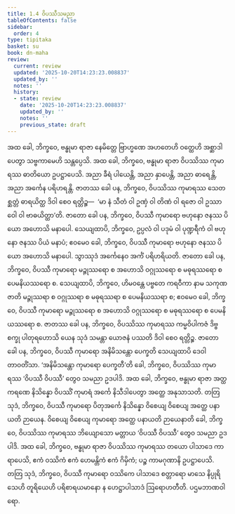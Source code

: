```yaml
---
title: 1.4 ဝိပဿီသမညာ
tableOfContents: false
sidebar:
  order: 4
type: tipitaka
basket: su
book: dn-maha
review:
  current: review
  updated: '2025-10-20T14:23:23.008837'
  updated_by: ''
  notes: ''
  history:
  - state: review
    date: '2025-10-20T14:23:23.008837'
    updated_by: ''
    notes: ''
    previous_state: draft
---
```



<DynamicBreadcrumb />


<ReviewStatus review={frontmatter.review} showDetails={true} />

<HypothesisAnnotation frontmatter={frontmatter} />

<Division number="37" book="dn-maha" e="ch" v="7" p="17">

<Paragraph number="85" book="dn-maha">
အထ ခေါ, ဘိက္ခဝေ, ဗန္ဓုမာ ရာဇာ နေမိတ္တေ ဗြာဟ္မဏေ အဟတေဟိ ဝတ္ထေဟိ အစ္ဆာဒါပေတွာ သဗ္ဗကာမေဟိ သန္တပ္ပေသိ. အထ ခေါ, ဘိက္ခဝေ, ဗန္ဓုမာ ရာဇာ ဝိပဿိဿ ကုမာရဿ ဓာတိယော ဥပဋ္ဌာပေသိ. အညာ ခီရံ ပါယေန္တိ, အညာ နှာပေန္တိ, အညာ ဓာရေန္တိ, အညာ အင်္ကေန ပရိဟရန္တိ. ဇာတဿ ခေါ ပန, ဘိက္ခဝေ, ဝိပဿိဿ ကုမာရဿ သေတစ္ဆတ္တံ ဓာရယိတ္ထ ဒိဝါ စေဝ ရတ္တိဉ္စ—  ‘မာ နံ သီတံ ဝါ ဥဏှံ ဝါ တိဏံ ဝါ ရဇော ဝါ ဥဿာဝေါ ဝါ ဗာဓယိတ္ထာ’တိ. ဇာတော ခေါ ပန, ဘိက္ခဝေ, ဝိပဿီ ကုမာရော ဗဟုနော ဇနဿ ပိယော အဟောသိ မနာပေါ. သေယျထာပိ, ဘိက္ခဝေ, ဥပ္ပလံ ဝါ ပဒုမံ ဝါ ပုဏ္ဍရီကံ ဝါ ဗဟုနော ဇနဿ ပိယံ မနာပံ; ဧဝမေဝ ခေါ, ဘိက္ခဝေ, ဝိပဿီ ကုမာရော ဗဟုနော ဇနဿ ပိယော အဟောသိ မနာပေါ. သွာဿုဒံ အင်္ကေနေဝ အင်္ကံ ပရိဟရိယတိ.
</Paragraph>

</Division>
<Division number="38" book="dn-maha" e="ch" v="7" p="17">

<Paragraph number="86" book="dn-maha">
ဇာတော ခေါ ပန, ဘိက္ခဝေ, ဝိပဿီ ကုမာရော မဉ္ဇုဿရော စ အဟောသိ ဝဂ္ဂုဿရော စ မဓုရဿရော စ ပေမနိယဿရော စ. သေယျထာပိ, ဘိက္ခဝေ, ဟိမဝန္တေ ပဗ္ဗတေ ကရဝီကာ နာမ သကုဏဇာတိ မဉ္ဇုဿရာ စ ဝဂ္ဂုဿရာ စ မဓုရဿရာ စ ပေမနိယဿရာ စ; ဧဝမေဝ ခေါ, ဘိက္ခဝေ, ဝိပဿီ ကုမာရော မဉ္ဇုဿရော စ အဟောသိ ဝဂ္ဂုဿရော စ မဓုရဿရော စ ပေမနိယဿရော စ.
</Paragraph>

</Division>
<Division number="39" book="dn-maha" e="ch" v="7" p="17">

<Paragraph number="87" book="dn-maha">
ဇာတဿ ခေါ ပန, ဘိက္ခဝေ, ဝိပဿိဿ ကုမာရဿ ကမ္မဝိပါကဇံ ဒိဗ္ဗစက္ခု ပါတုရဟောသိ ယေန သုဒံ သမန္တာ ယောဇနံ ပဿတိ ဒိဝါ စေဝ ရတ္တိဉ္စ.
</Paragraph>

</Division>
<Division number="40" book="dn-maha" e="ch" v="7" p="17">

<Paragraph number="88" book="dn-maha">
ဇာတော ခေါ ပန, ဘိက္ခဝေ, ဝိပဿီ ကုမာရော အနိမိသန္တော ပေက္ခတိ သေယျထာပိ ဒေဝါ တာဝတိံသာ. ‘အနိမိသန္တော ကုမာရော ပေက္ခတီ’တိ ခေါ, ဘိက္ခဝေ, ဝိပဿိဿ ကုမာရဿ ‘ဝိပဿီ ဝိပဿီ’ တွေဝ သမညာ ဥဒပါဒိ.
</Paragraph>

</Division>
<Division number="41" book="dn-maha" e="ch" v="7" p="18">

<Paragraph number="89" book="dn-maha">
အထ ခေါ, ဘိက္ခဝေ, ဗန္ဓုမာ ရာဇာ အတ္ထကရဏေ နိသိန္နော ဝိပဿိံ ကုမာရံ အင်္ကေ နိသီဒါပေတွာ အတ္ထေ အနုသာသတိ. တတြ သုဒံ, ဘိက္ခဝေ, ဝိပဿီ ကုမာရော ပိတုအင်္ကေ နိသိန္နော ဝိစေယျ ဝိစေယျ အတ္ထေ ပနာယတိ ဉာယေန. ဝိစေယျ ဝိစေယျ ကုမာရော အတ္ထေ ပနာယတိ ဉာယေနာတိ ခေါ, ဘိက္ခဝေ, ဝိပဿိဿ ကုမာရဿ ဘိယျောသော မတ္တာယ ‘ဝိပဿီ ဝိပဿီ’ တွေဝ သမညာ ဥဒပါဒိ.
</Paragraph>

</Division>
<Division number="42" book="dn-maha" e="ch" v="7" p="18">

<Paragraph number="90" book="dn-maha">
အထ ခေါ, ဘိက္ခဝေ, ဗန္ဓုမာ ရာဇာ ဝိပဿိဿ ကုမာရဿ တယော ပါသာဒေ ကာရာပေသိ, ဧကံ ဝဿိကံ ဧကံ ဟေမန္တိကံ ဧကံ ဂိမှိကံ; ပဉ္စ ကာမဂုဏာနိ ဥပဋ္ဌာပေသိ. တတြ သုဒံ, ဘိက္ခဝေ, ဝိပဿီ ကုမာရော ဝဿိကေ ပါသာဒေ စတ္တာရော မာသေ နိပ္ပုရိသေဟိ တူရိယေဟိ ပရိစာရယမာနော န ဟေဋ္ဌာပါသာဒံ ဩရောဟတီတိ.

</Paragraph>
</Division>

<Paragraph number="91" type="center" book="dn-maha">
ပဌမဘာဏဝါရော.
</Paragraph>
